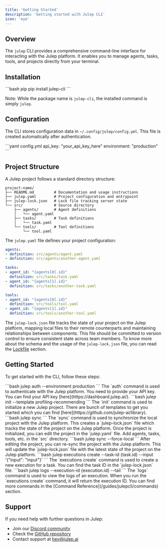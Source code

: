 ```yaml
---
title: 'Getting Started'
description: 'Getting started with Julep CLI'
icon: 'eye'
---
```


## Overview

The `julep` CLI provides a comprehensive command-line interface for interacting with the Julep platform. It enables you to manage agents, tasks, tools, and projects directly from your terminal.

## Installation

<CodeGroup>
```bash pip
pip install julep-cli
```
</CodeGroup>

Note: While the package name is `julep-cli`, the installed command is simply `julep`.

## Configuration

The CLI stores configuration data in `~/.config/julep/config.yml`. This file is created automatically after authentication.

<CodeGroup>
```yaml config.yml
api_key: "your_api_key_here"
environment: "production"
```
</CodeGroup>

## Project Structure

A Julep project follows a standard directory structure:

```plaintext
project-name/
├── README.md         # Documentation and usage instructions
├── julep.yaml        # Project configuration and entrypoint
├── julep-lock.json   # Lock file tracking server state
└── src/              # Source directory
    ├── agents/       # Agent definitions
    │   └── agent.yaml
    ├── tasks/        # Task definitions
    │   └── task.yaml
    └── tools/        # Tool definitions
        └── tool.yaml
```

The `julep.yaml` file defines your project configuration:

```yaml julep.yaml
agents:
- definition: src/agents/agent.yaml
- definition: src/agents/another-agent.yaml

tasks:
- agent_id: "{agents[0].id}"
  definition: src/tasks/task.yaml
- agent_id: "{agents[1].id}"
  definition: src/tasks/another-task.yaml

tools:
- agent_id: "{agents[0].id}"
  definition: src/tools/tool.yaml
- agent_id: "{agents[1].id}"
  definition: src/tools/another-tool.yaml
```

The `julep-lock.json` file tracks the state of your project on the Julep platform, mapping local files to their remote counterparts and maintaining relationships between components. This file should be committed to version control to ensure consistent state across team members.
To know more about the schema and the usage of the `julep-lock.json` file, you can read the [Lockfile](https://github.com/julep-ai/julep/tree/dev/cli/README.md#schema-for-julep-lockjson) section.

## Getting Started

To get started with the CLI, follow these steps:

<Steps>

  <Step title="Authenticate">
  ```bash
  julep auth --environment production
  ```
  The `auth` command is used to authenticate with the Julep platform. You need to provide your API key. You can find your API key [here](https://dashboard.julep.ai/).
  </Step>

  <Step title="Initialize Project">
  ```bash
  julep init --template profiling-recommending
  ```
  The `init` command is used to initialize a new Julep project. There are bunch of templates to get you started which you can find [here](https://github.com/julep-ai/library).
  </Step>

  <Step title="Sync Project">
  ```bash
  julep sync
  ```
  The `sync` command is used to synchronize the local project with the Julep platform. This creates a `julep-lock.json` file which tracks the state of the project on the Julep platform.
  </Step>

  <Step title="Edit the project">
  Once the project is initialized, you can edit the project in the `julep.yaml` file. Add agents, tasks, tools, etc. in the `src` directory.
  </Step>

  <Step title="Re-Sync Project">
  ```bash
  julep sync --force-local
  ```
  After editing the project, you can re-sync the project with the Julep platform. This will update the `julep-lock.json` file with the latest state of the project on the Julep platform.
  </Step>

  <Step title="Run the project">
  ```bash
  julep executions create --task-id {task.id} --input '{"input": "input"}'
  ```
  The `executions create` command is used to create a new execution for a task. You can find the task ID in the `julep-lock.json` file.
  </Step>

  <Step title="View the execution">
  ```bash
  julep logs --execution-id {execution.id} --tail
  ```
  The `logs` command is used to view the logs of an execution. When you run the `executions create` command, it will return the execution ID.
  </Step>

</Steps>

<Note>
  You can find more commands in the [Command Reference](/guides/julepcli/commands) section.
</Note>

## Support

If you need help with further questions in Julep:

- Join our [Discord community](https://discord.com/invite/JTSBGRZrzj)
- Check the [GitHub repository](https://github.com/julep-ai/julep)
- Contact support at [hey@julep.ai](mailto:hey@julep.ai)
